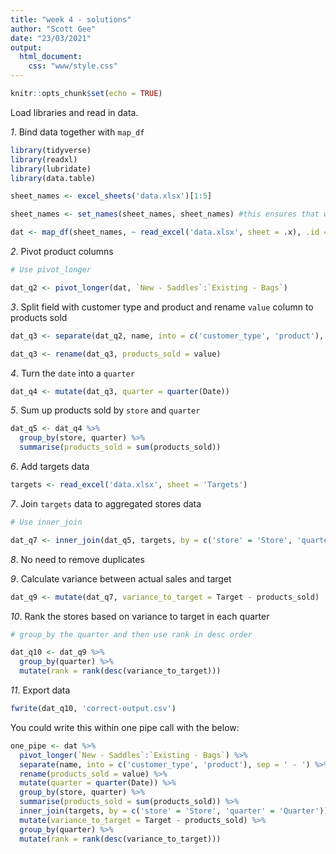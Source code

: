 ```yaml
---
title: "week 4 - solutions"
author: "Scott Gee"
date: "23/03/2021"
output: 
  html_document:
    css: "www/style.css"
---
```


```r
knitr::opts_chunk$set(echo = TRUE)
```

<script src="www/hideOutput.js"></script>

Load libraries and read in data.

*1*. Bind data together with `map_df`
<div class="fold s">
```r
library(tidyverse)
library(readxl)
library(lubridate)
library(data.table)

sheet_names <- excel_sheets('data.xlsx')[1:5]

sheet_names <- set_names(sheet_names, sheet_names) #this ensures that we can use an id column as the store name

dat <- map_df(sheet_names, ~ read_excel('data.xlsx', sheet = .x), .id = 'store')
```
</div>

*2*. Pivot product columns
<div class="fold h">
```r
# Use pivot_longer
```
</div>
<div class="fold s">
```r
dat_q2 <- pivot_longer(dat, `New - Saddles`:`Existing - Bags`)
```
</div>
*3*. Split field with customer type and product and rename `value` column to products sold
<div class="fold s">
```r
dat_q3 <- separate(dat_q2, name, into = c('customer_type', 'product'), sep = ' - ')

dat_q3 <- rename(dat_q3, products_sold = value)
```
</div>
*4*. Turn the `date` into a `quarter`
<div class="fold s">
```r
dat_q4 <- mutate(dat_q3, quarter = quarter(Date))
```
</div>
*5*. Sum up products sold by `store` and `quarter`
<div class="fold s">
```r
dat_q5 <- dat_q4 %>% 
  group_by(store, quarter) %>% 
  summarise(products_sold = sum(products_sold))
```
</div>
*6*. Add targets data
<div class="fold s">
```r
targets <- read_excel('data.xlsx', sheet = 'Targets')
```
</div>
*7*. Join `targets` data to aggregated stores data
<div class="fold h">
```r
# Use inner_join
```
</div>
<div class="fold s">
```r
dat_q7 <- inner_join(dat_q5, targets, by = c('store' = 'Store', 'quarter' = 'Quarter'))
```
</div>
*8*. No need to remove duplicates

*9*. Calculate variance between actual sales and target

<div class="fold s">
```r
dat_q9 <- mutate(dat_q7, variance_to_target = Target - products_sold)
```
</div>

*10*. Rank the stores based on variance to target in each quarter
<div class="fold h">
```r
# group_by the quarter and then use rank in desc order 
```
</div>
<div class="fold s">
```r
dat_q10 <- dat_q9 %>% 
  group_by(quarter) %>% 
  mutate(rank = rank(desc(variance_to_target)))
```
</div>

*11*. Export data

<div class="fold s">
```r
fwrite(dat_q10, 'correct-output.csv')
```
</div>

You could write this within one pipe call with the below:

<div class="fold s">
```r
one_pipe <- dat %>% 
  pivot_longer(`New - Saddles`:`Existing - Bags`) %>% 
  separate(name, into = c('customer_type', 'product'), sep = ' - ') %>% 
  rename(products_sold = value) %>% 
  mutate(quarter = quarter(Date)) %>% 
  group_by(store, quarter) %>% 
  summarise(products_sold = sum(products_sold)) %>% 
  inner_join(targets, by = c('store' = 'Store', 'quarter' = 'Quarter')) %>% 
  mutate(variance_to_target = Target - products_sold) %>% 
  group_by(quarter) %>% 
  mutate(rank = rank(desc(variance_to_target))) 
    
```
</div>
